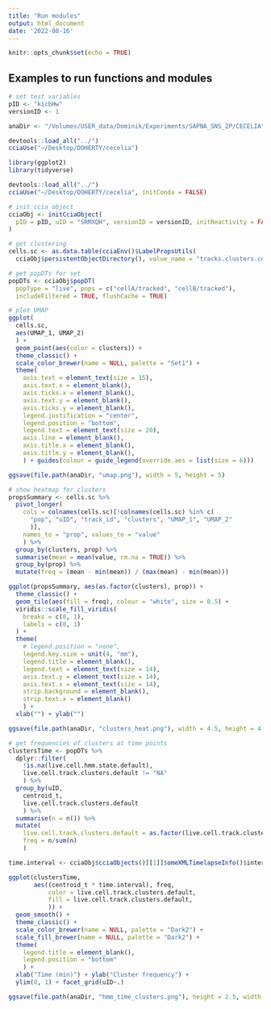 ```yaml
---
title: "Run modules"
output: html_document
date: '2022-08-16'
---
```


```r
knitr::opts_chunk$set(echo = TRUE)
```

## Examples to run functions and modules

```r
# set test variables
pID <- "kicbHw"
versionID <- 1
```

```r
anaDir <- "/Volumes/USER_data/Dominik/Experiments/SAPNA_SNS_2P/CECELIA"
```

```r
devtools::load_all("../")
cciaUse("~/Desktop/DOHERTY/cecelia")

library(ggplot2)
library(tidyverse)
```

```r
devtools::load_all("../")
cciaUse("~/Desktop/DOHERTY/cecelia", initConda = FALSE)

# init ccia object
cciaObj <- initCciaObject(
  pID = pID, uID = "SRMXQH", versionID = versionID, initReactivity = FALSE
)

# get clustering
cells.sc <- as.data.table(cciaEnv()$LabelPropsUtils(
  cciaObj$persistentObjectDirectory(), value_name = "tracks.clusters.cells.default.sc")$label_props_view()$as_df())

# get popDTs for set
popDTs <- cciaObj$popDT(
  popType = "live", pops = c("cellA/tracked", "cellB/tracked"),
  includeFiltered = TRUE, flushCache = TRUE)
```

```r
# plot UMAP
ggplot(
  cells.sc,
  aes(UMAP_1, UMAP_2)
  ) +
  geom_point(aes(color = clusters)) +
  theme_classic() +
  scale_color_brewer(name = NULL, palette = "Set1") +
  theme(
    axis.text = element_text(size = 15),
    axis.text.x = element_blank(),
    axis.ticks.x = element_blank(),
    axis.text.y = element_blank(),
    axis.ticks.y = element_blank(),
    legend.justification = "center",
    legend.position = "bottom",
    legend.text = element_text(size = 20),
    axis.line = element_blank(),
    axis.title.x = element_blank(),
    axis.title.y = element_blank(),
    ) + guides(colour = guide_legend(override.aes = list(size = 6)))

ggsave(file.path(anaDir, "umap.png"), width = 5, height = 5)
```

```r
# show heatmap for clusters
propsSummary <- cells.sc %>%
  pivot_longer(
    cols = colnames(cells.sc)[!colnames(cells.sc) %in% c(
      "pop", "uID", "track_id", "clusters", "UMAP_1", "UMAP_2"
      )],
    names_to = "prop", values_to = "value"
    ) %>%
  group_by(clusters, prop) %>%
  summarise(mean = mean(value, rm.na = TRUE)) %>%
  group_by(prop) %>%
  mutate(freq = (mean - min(mean)) / (max(mean) - min(mean)))

ggplot(propsSummary, aes(as.factor(clusters), prop)) +
  theme_classic() +
  geom_tile(aes(fill = freq), colour = "white", size = 0.5) +
  viridis::scale_fill_viridis(
    breaks = c(0, 1),
    labels = c(0, 1)
  ) +
  theme(
    # legend.position = "none",
    legend.key.size = unit(4, "mm"),
    legend.title = element_blank(),
    legend.text = element_text(size = 14),
    axis.text.y = element_text(size = 14),
    axis.text.x = element_text(size = 14),
    strip.background = element_blank(),
    strip.text.x = element_blank()
    ) +
  xlab("") + ylab("")

ggsave(file.path(anaDir, "clusters_heat.png"), width = 4.5, height = 4)
```

```r
# get frequencies of clusters at time points
clustersTime <- popDTs %>%
  dplyr::filter(
    !is.na(live.cell.hmm.state.default),
    live.cell.track.clusters.default != "NA"
    ) %>%
  group_by(uID,
    centroid_t,
    live.cell.track.clusters.default
    ) %>%
  summarise(n = n()) %>%
  mutate(
    live.cell.track.clusters.default = as.factor(live.cell.track.clusters.default),
    freq = n/sum(n)
    )

time.interval <- cciaObj$cciaObjects()[[1]]$omeXMLTimelapseInfo()$interval

ggplot(clustersTime,
       aes((centroid_t * time.interval), freq,
           color = live.cell.track.clusters.default,
           fill = live.cell.track.clusters.default,
           )) +
  geom_smooth() +
  theme_classic() +
  scale_color_brewer(name = NULL, palette = "Dark2") +
  scale_fill_brewer(name = NULL, palette = "Dark2") +
  theme(
    legend.title = element_blank(),
    legend.position = "bottom"
    ) +
  xlab("Time (min)") + ylab("Cluster frequency") +
  ylim(0, 1) + facet_grid(uID~.)

ggsave(file.path(anaDir, "hmm_time_clusters.png"), height = 2.5, width = 2.5)
```

